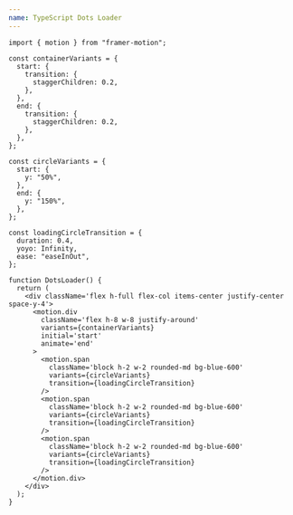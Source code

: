 ```yaml
---
name: TypeScript Dots Loader
---
```


```tsx
import { motion } from "framer-motion";

const containerVariants = {
  start: {
    transition: {
      staggerChildren: 0.2,
    },
  },
  end: {
    transition: {
      staggerChildren: 0.2,
    },
  },
};

const circleVariants = {
  start: {
    y: "50%",
  },
  end: {
    y: "150%",
  },
};

const loadingCircleTransition = {
  duration: 0.4,
  yoyo: Infinity,
  ease: "easeInOut",
};

function DotsLoader() {
  return (
    <div className='flex h-full flex-col items-center justify-center space-y-4'>
      <motion.div
        className='flex h-8 w-8 justify-around'
        variants={containerVariants}
        initial='start'
        animate='end'
      >
        <motion.span
          className='block h-2 w-2 rounded-md bg-blue-600'
          variants={circleVariants}
          transition={loadingCircleTransition}
        />
        <motion.span
          className='block h-2 w-2 rounded-md bg-blue-600'
          variants={circleVariants}
          transition={loadingCircleTransition}
        />
        <motion.span
          className='block h-2 w-2 rounded-md bg-blue-600'
          variants={circleVariants}
          transition={loadingCircleTransition}
        />
      </motion.div>
    </div>
  );
}
```

